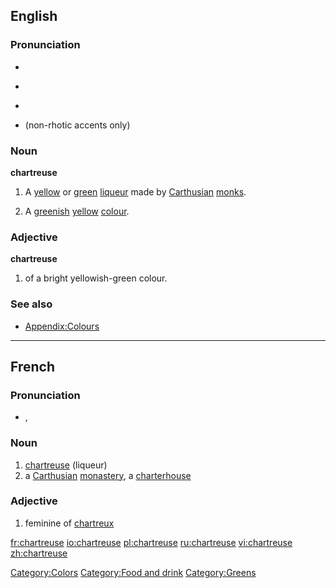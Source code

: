 ==English==

===Pronunciation===
* {{IPA|/ʃɑrˈtrɜːz/}}
* {{a|US}} {{IPA|[ʃɑrˈtruːz] or [ʃɑrˈtruːs]}}
* {{audio|en-us-chartreuse.ogg|Audio (US)}}
* {{rhymes|ɜː(r)z}} (non-rhotic accents only)

===Noun===
'''chartreuse '''

# A [[yellow]] or [[green]] [[liqueur]] made by [[Carthusian]] [[monk]]s.
# {{colour}} A [[green]]ish [[yellow]] [[colour]].
#: {{color panel|green chartreuse|7FFF00}}
#: {{color panel|yellow chartreuse|DFFF00}}

===Adjective===
'''chartreuse'''

# {{colour}} of a bright yellowish-green colour.

===See also===
* [[Appendix:Colours]]

[[Category:Colors]]
[[Category:Food and drink]]
[[Category:Greens]]

----

==French==
{{rfc}}
===Pronunciation===
* {{IPA|/ʃaʁ.tʁøz/|lang=fr}}, {{SAMPA|/SaR.tR2z/}}

===Noun===
{{fr-noun|f}}
# [[#English|chartreuse]] (liqueur)
# a [[Carthusian]] [[monastery]], a [[charterhouse]]

===Adjective===
{{fr-adj-form|f}}

# feminine of [[chartreux]]

[[fr:chartreuse]]
[[io:chartreuse]]
[[pl:chartreuse]]
[[ru:chartreuse]]
[[vi:chartreuse]]
[[zh:chartreuse]]